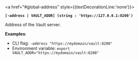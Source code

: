<a id="global-address" />

<a href="#global-address" style={{textDecorationLine:'none'}}></a>

**`[-address | VAULT_ADDR] (string : 'https://127.0.0.1:8200')`**


Address of the Vault server.

**Examples**:

- CLI flag: `-address "https://mydomain/vault:8200"`
- Environment variable: `export VAULT_ADDR="https://mydomain/vault:8200"`


